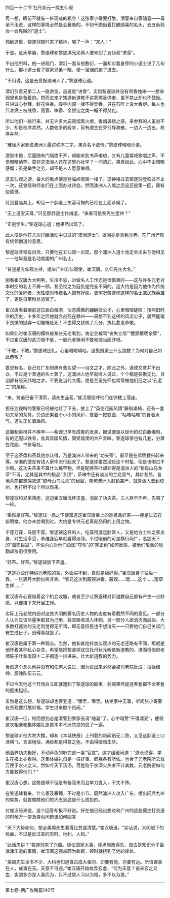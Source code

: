 

四百一十二节 牡丹状元一探五仙观

再一想，眼前不就有一桩现成的机会！这张家小哥要打醮，清警来自家随喜――母亲不用说，这样的事情必然是会襄助的。不如干脆借着打醮随喜的名头，去五仙观会一会髡贼的“道士”。

想到这里，黎遂球顿时来了精神，喊了一声：“来人！”

于是，这天早晨，黎遂球和黎遂淇兄弟俩人便来到了五仙观“进香”。

不出他所料，他一进观门，清幻一面与他敷衍，一面却对着身旁的小道士说了几句什么，那小道士看了黎家兄弟一眼，便一溜烟的跑了进去。

“不用说，这是去禀报澳洲人了。”黎遂球心道。

清幻引着兄弟二人一路游览，虽说是“进香”，实则黎遂球并没有带香烛来――想来观里也是备着的。然而进来才知道新道教不讲究燃香供奉，虽不禁止却也不鼓励。只讲诚心参拜，鲜花供奉。殿宇内部一律不得焚香，只在石陛上设大香炉。每人也只准燃三枝线香，高香、棒香、金银锭之类一概不得焚化。

所以他们一路行来，并无许多大庙观烟熏火燎，香烟袅绕之感。来参拜的人虽说不少，却是秩序井然。人数较多的殿宇，另有道生在旁引导疏散，一边入一边出，秩序井然。

“难怪大家都说澳洲人最讲秩序二字，果真名不虚传。”黎遂球暗暗评道。

游到中殿，后面随有门隔绝不开，却能听到书声琅琅，又有儿童嬉戏歌唱之声，不觉暗暗纳罕，莫非这澳洲人还在这里办社学？一问清幻，果真如此。心中不由暗暗感慨：虽是举手之劳，却不是人人愿意做得。

这五仙观之游，最大的看点便是登临岭南第一楼了。这钟楼过去黎遂球登临过不止一次，还曾经和师友们在上面办过诗会。然而澳洲人入城之后这还是第一回，颇有些感慨。

待到登临其上，却见一个胖道士笑容可掬的已经在上面恭候了。

“无上道宝天尊，”只见那胖道士作揖道，“来者可是黎先生昆仲？”

“正是学生。”黎遂球心道：他果然出现了。

此人便是他在几次打醮活动中见过的“澳洲道士”。据闻亦是真髡元老。在广州俨然有统领僧道的意思。

黎遂球非常有自信，只要他在五仙观一出现，那个澳洲人道士肯定会出来与他相见－－他毕竟是名动南国的广州名士。

“贫道是五仙观主持，提举广州五仙观使，崔汉唐。久仰先生大名。”

别看崔汉唐大大咧咧，生冷不忌，对做名人工作还是很慎重的――这与许多元老对本时空的名士不屑一顾，甚至视之为寇仇是完全不同的。这大约是因为他作为传统文化的爱好者，天性便对传统名人抱有好感，更何况黎遂球这样的名士兼民族英雄了，更是自带粉丝滤镜了。

崔汉唐看着眼前这位面白微须，仪态儒雅的翩翩佳公子，心里暗暗磋叹：按照旧时空的历史，十多年之后他就会战死在赣州――真想不到这样的风流公子，居然能毫不畏惧的抛弃一切慷慨赴死！不由得又钦佩了几分，执礼愈发恭敬。

如果此时崔汉唐的模样被某些元老看到，肯定会被骂“丧失立场”“跪舔篡明余孽”，不过崔汉唐的武力值不低，一般元老等闲不敢和他当面开喷。

“不敢，不敢。”黎遂球还礼。心里暗暗嘀咕，这髡贼道士什么路数？为何对自己如此恭敬？

要说有名，自己在广东的确有些名望――诗文之才。除此之外，道德文章并不出众，不过是个普通的名士罢了。这澳洲人他早就听人说过，个个都是狂傲无比，自诩都有经天纬地之才。不要说当代大儒，便是至圣先师也常常被他们冠之以“孔老二”的蔑称。

“来，贫道已备下清茶，请先生品茗。”崔汉唐招呼他们在钟楼上落座。

担任监视哨的警察已经被他赶了下去，放上了“英伦花园风情”藤制桌椅，还有一套功夫茶的茶具。旁边还架着个小小的风炉，放着一把铁壶，“咕噜咕噜”的冒着水气。道生正忙着煽风。

这藤制桌椅并不稀罕――紫诚记早有成套的发卖，据说便是以琼州的红白藤编制，有的还配以铁骨，各具异国风情，颇受城里的大户青睐。黎遂球家也有几套，分置在花园、书房等处。

至于这茶盘和茶具他亦认得，乃是澳洲人带来的“功夫茶”。最早是在紫明楼兴起来得。渐渐的便在有钱人家中流行起来了。黎遂球虽然没赶这个时髦，但是也喝过不少回。这功夫茶虽不算什么稀罕物，但是配得茶叶却非得是澳洲人的“黎母山乌龙茶”不可，尤其是其中的极品“冻顶”，茶味中还有淡淡的兰花香气，其价甚昂。各地茶商都想探究这“黎母山乌龙茶”的秘密，奈何澳洲人封锁甚严，就算派人去到琼州，也打听不出个所以然来。

黎遂球和兄弟落座，这边崔汉唐洗杯烫盏，泡起了功夫茶。三人默不作声，先喝了一轮。

“果然是好茶。”黎遂球一品之下便知道这崔汉唐奉上的是极品好茶――便是过去在紫明楼，他亦未尝喝到过。大约是专供元老真髡品用的上用之物。

千穿万穿，马屁不穿。黎遂球这样的人，吃穿用度远胜常人，又是地方士绅之家出身，对生活享受，恭维逢迎早就看得淡薄。不过眼前的可是横行两广，名震天下的“海商巨寇”，不论内心对他们企图“夺朱”的“非正色”如何反感，被他们敬重的殷勤却依旧很受用。

“好茶。好茶。”黎遂球放下茶盏。

“这是办公厅特供元老院的茶，外面买不到，自然是极好得。”崔汉唐身子往后一靠，一张满月大脸似笑非笑。“黎兄这次到蔽观进香，蔽观……嗯……这个……蓬荜生辉……”

崔汉唐有心要借着这个机会收服，或者至少让黎遂球对新道教自己都有产生一点好感，以便接下来开展工作。

实际上元老院内部对这些大明的著名历史人物的态度有着截然不同的意见。一部分人认为应该尽量争取其为己用，将其吸收进入体制，另一部分人欲消灭而后快。大多数打酱油的元老则觉得无所谓，即无意招揽也不想消灭――只要他们自己关起门安生过日子，别碍事就是了。

崔汉唐是属于第一种观点。当然，他和其他持类似观点的元老还略有不同，那就是他怀着某种私心杂念，希望能把黎遂球这位牡丹状元皈依新道教的，进而将他的老师陈子壮和南园十二子都逐一拉进来。壮大新道教的势力。

当然这个念头他并没有和任何人说过，因为说出来必然会被元老院批成：拉拢缙绅，腐蚀队伍云云。

不过今天他这个开场白立即就遭到了黎遂球的鄙夷：髡贼果然是连客套都不会客套的蛮夷粗坯。

虽然是这么想，黎遂球却也客套道：“哪里，哪里。枯坐家中无事，听闻张小哥要在贵观要打醮祈福，学生过来瞧个热闹。”

崔汉唐一征，继而想到必是清警到黎家去请“随喜”了。心中暗赞“干得漂亮”，便将这次相亲和集体婚礼原原本本不厌其烦的说了一遍。

黎遂球听他大吹大擂，却和《羊城快报》上刊载的新闻别无二致，又见这胖道士口沫横飞，言语粗俗，满脸都是得意之色，不由得暗暗生厌。

他涵养功夫极好，不动声色的听完这一番“官宣”。这才缓缓问道：“道长说得，学生在报上亦看得。这集体婚礼自是一桩好事，鳏寡各有所依。也合了元老院所云救万民于水火之义。然如今天下汤汤，百姓陷于水深火热者不计其数。元老院要如何方能救得他们？”

崔汉唐心想，这黎遂球不但是有备而来而且单刀直入，不文不饰。

在黎遂球看来，什么恩及寡鳏，不过是小节。既然澳洲人攻入广东，摆出问鼎九州的架势，就要瞧瞧他们的大志到底是什么成色的。

对崔汉唐来说，这个回答却极不好说。好在他已经设想过和广州的这些儒生打交道的时候万一提及类似问题该如何回答

“天下大势如何，想必美周先生看得比贫道清楚。”崔汉唐道，“实话说，大明眼下的局面，不过是反过来的天时、地利、人和。”

“此话怎讲？”黎遂球来了兴趣。谈论国家大事，评点施政得失，自古是知识分子最津津乐道的事情，崔汉唐这观点颇为新颖，顿时就挠到了他的痒处。

“美周先生读书不少，大约也知道自古成大事的，即要有能，亦要有运。所谓谋事在人，成事在天。天意不可违。”崔汉唐开始故弄玄虚，“何为天意？说来玄之又玄，实则多亦是人事而为，只不过常人习以为常，多不以为意。”

----------------------------------------------

第七卷-两广攻略篇140节

